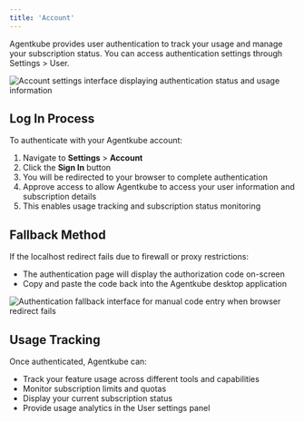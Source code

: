 ```yaml
---
title: 'Account'
---
```


Agentkube provides user authentication to track your usage and manage your subscription status. You can access authentication settings through Settings > User.

<Frame caption="Account settings showing user authentication and usage tracking">
  <img src="/images/account.png" alt="Account settings interface displaying authentication status and usage information" />
</Frame>

## Log In Process

To authenticate with your Agentkube account:

1. Navigate to **Settings** > **Account**
2. Click the **Sign In** button
3. You will be redirected to your browser to complete authentication
4. Approve access to allow Agentkube to access your user information and subscription details
5. This enables usage tracking and subscription status monitoring

## Fallback Method

If the localhost redirect fails due to firewall or proxy restrictions:
- The authentication page will display the authorization code on-screen
- Copy and paste the code back into the Agentkube desktop application

<Frame caption="Fallback authentication method showing authorization code entry">
  <img src="/images/signin-fallback.png" alt="Authentication fallback interface for manual code entry when browser redirect fails" />
</Frame>

## Usage Tracking

Once authenticated, Agentkube can:
- Track your feature usage across different tools and capabilities
- Monitor subscription limits and quotas  
- Display your current subscription status
- Provide usage analytics in the User settings panel